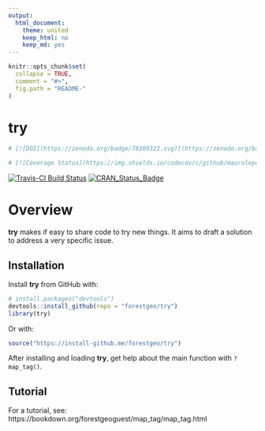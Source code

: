```yaml
---
output: 
  html_document:
    theme: united
    keep_html: no
    keep_md: yes
---
```


<!-- Don't edit README.md; instead, edit README.Rmd -->

```r
knitr::opts_chunk$set(
  collapse = TRUE,
  comment = "#>",
  fig.path = "README-"
)
```

# try

```r
# [![DOI](https://zenodo.org/badge/78309322.svg)](https://zenodo.org/badge/latestdoi/78309322)

# [![Coverage Status](https://img.shields.io/codecov/c/github/maurolepore/try/master.svg)](https://codecov.io/github/maurolepore/try?branch=master)
```

[![Travis-CI Build Status](https://travis-ci.org/maurolepore/try.svg?branch=master)](https://travis-ci.org/maurolepore/try) [![CRAN\_Status\_Badge](http://www.r-pkg.org/badges/version/try)](https://cran.r-project.org/package=try)

# Overview

__try__ makes if  easy to share code to try new things. It aims to draft a solution to address a very specific issue.

## Installation

Install __try__ from GitHub with:

```R
# install.packages("devtools")
devtools::install_github(repo = "forestgeo/try")
library(try)
```

Or with:

```R
source("https://install-github.me/forestgeo/try")
```

After installing and loading __try__, get help about the main function with `?map_tag()`.

## Tutorial

For a tutorial, see: https://bookdown.org/forestgeoguest/map_tag/map_tag.html

